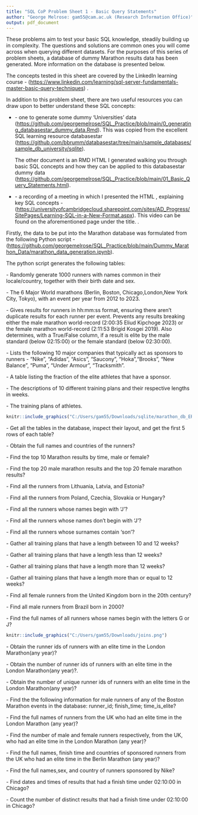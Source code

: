```yaml
---
title: "SQL CoP Problem Sheet 1 - Basic Query Statements"
author: "George Melrose: gam55@cam.ac.uk (Research Information Office)"
output: pdf_document
---
```


\section{Introduction}

These problems aim to test your basic SQL knowledge, steadily building up in complexity. The questions and solutions are common ones you will come across when querying different datasets. For the purposes of this series of problem sheets, a database of dummy Marathon results data has been generated. More information on the \textbf{Marathon} database is presented below.

The concepts tested in this sheet are covered by the LinkedIn learning course \textbf{SQL Server Fundamentals: Master Basic Query Techniques} - (<https://www.linkedin.com/learning/sql-server-fundamentals-master-basic-query-techniques>) .

\subsection{Useful Prepatory Resources}

In addition to this problem sheet, there are two useful resources you can draw upon to better understand these SQL concepts:

- \textbf{Two RMarkdown documents} - one to generate some dummy 'Universities' data (<https://github.com/georgemelrose/SQL_Practice/blob/main/0_generating_databasestar_dummy_data.Rmd>). This was copied from the excellent SQL learning resource databasestar (<https://github.com/bbrumm/databasestar/tree/main/sample_databases/sample_db_university/sqlite>). 

  The other document is an RMD HTML I generated walking you through basic SQL concepts and how they can be applied   to this databasestar dummy data   (<https://github.com/georgemelrose/SQL_Practice/blob/main/01_Basic_Query_Statements.html>). 
  
- \textbf{A video presentation} - a recording of a meeting in which I presented the \textbf{Basic Query Statements} HTML , explaining key SQL concepts - (<https://universityofcambridgecloud.sharepoint.com/sites/AD_Progress/SitePages/Learning-SQL-in-a-New-Format.aspx>). This video can be found on the aforementioned page under the \textbf{SQL and R} title. \textit{Note that this can only be viewed by SQL" Community of Practice Members, email gam55@cam.ac.uk for access}.

\subsection{Marathon Database}

Firstly, the data to be put into the Marathon database was formulated from the following Python script - (<https://github.com/georgemelrose/SQL_Practice/blob/main/Dummy_Marathon_Data/marathon_data_generation.ipynb>).

The \textbf{marathon data generation} python script generates the following tables:

\textbf{1. Runners} - Randomly generate 1000 runners with names common in their locale/country, together with their birth date and sex.

\textbf{2. Events} - The 6 Major World marathons (Berlin, Boston, Chicago,London,New York City, Tokyo), with an event per year from 2012 to 2023. 

\textbf{3. Results} - Gives results for runners in hh:mm:ss format, ensuring there aren't duplicate results for each runner per event. Prevents any results breaking either the male marathon world-record (2:00:35 Eliud Kipchoge 2023) or the female marathon world-record (2:11:53 Brigid Kosgei 2019). Also determines, with a True/False column, if a result is elite by the male standard (below 02:15:00) or the female standard (below 02:30:00).

\textbf{4. Sponsors} - Lists the following 10 major companies that typically act as sponsors to runners - "Nike", "Adidas", "Asics", "Saucony", "Hoka","Brooks", "New Balance", "Puma", "Under Armour", "Tracksmith". 

\textbf{5. Sponsored Athletes} - A table listing the fraction of the elite athletes that have a sponsor.

\textbf{6. Training Plans Descriptions} - The descriptions of 10 different training plans and their respective lengths in weeks. 

\textbf{7. Training Plans} - The training plans of athletes. 

\subsection{Marathon Database Entity Relationship Diagram}


```r
knitr::include_graphics("C:/Users/gam55/Downloads/sqlite/marathon_db_ERD.JPG")
```


\section{Basic Query Statment Problems}

\subsection{Single Table ‘SELECT’ Statements}

\textbf{Q1.} - Get all the tables in the database, inspect their layout, and get the first 5 rows of each table?

\textbf{Q2.i.} - Obtain the full names and countries of the runners?

\textbf{Q2.ii.} - Find the top 10 Marathon results by time, male or female?


\subsection{Filtering on Single Conditions}


\textbf{Q1} - Find the top 20 male marathon results and the top 20 female marathon results?

\textbf{Q2.i.} - Find all the runners from Lithuania, Latvia, and Estonia?

\textbf{Q2.ii.} - Find all the runners \textit{not} from Poland, Czechia, Slovakia or Hungary?

\textbf{Q3.i.} - Find all the runners whose names begin with 'J'?

\textbf{Q3.ii.} - Find all the runners whose names don't begin with 'J'?

\textbf{Q3.iii.} - Find all the runners whose surnames contain 'son'?

\textbf{Q4.i.} - Gather all training plans that have a length between 10 and 12 weeks?

\textbf{Q4.ii.} - Gather all training plans that have a length less than 12 weeks?

\textbf{Q4.iii.} - Gather all training plans that have a length more than 12 weeks?

\textbf{Q4.iv.} - Gather all training plans that have a length more than or equal to 12 weeks?

\subsection{Filtering on Multiple Conditions}

\textbf{Q1.i.} - Find all female runners from the United Kingdom born in the 20th century?

\textbf{Q1.ii.} - Find all male runners from Brazil born in 2000?

\textbf{Q2.} - Find the full names of all runners whose names begin with the letters G or J?

\subsection{Single Inner Joins}

```r
knitr::include_graphics("C:/Users/gam55/Downloads/joins.png")
```

\textbf{Q1.i.} - Obtain the runner ids of runners with an elite time in the London Marathon(any year)?

\textbf{Q1.ii.} - Obtain the number of runner ids of runners with an elite time in the London Marathon(any year)?.

\textbf{Q1.iii.} - Obtain the number of unique runner ids of runners with an elite time in the London Marathon(any year)?

\textbf{Q2.} - Find the the following information for male runners of any of the Boston Marathon events in the database: runner\_id; finish\_time; time\_is\_elite?

\subsection{Multiple Inner Joins}

\textbf{Q1.i.} - Find the full names of runners from the UK who had an elite time in the London Marathon (any year)?

\textbf{Q1.ii.} - Find the number of male and female runners respectively, from the UK,  who had an elite time in the London Marathon (any year)?

\textbf{Q2.} - Find the full names, finish time and countries of sponsored runners from the UK who had an elite time in the Berlin Marathon (any year)?

\subsection{Left Outer Joins}

\textbf{Q1.} - Find the full names,sex, and country of runners sponsored by Nike?

\textbf{Q2.i.} - Find dates and times of results that had a finish time under 02:10:00 in Chicago?

\textbf{Q2.ii.} - Count the number of distinct results that had a finish time under 02:10:00 in Chicago?

